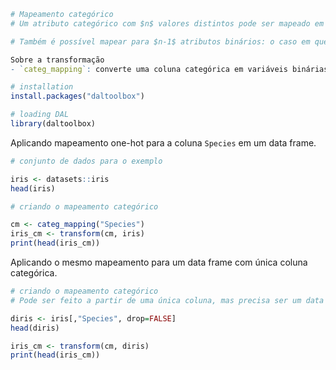```r
# Mapeamento categórico
# Um atributo categórico com $n$ valores distintos pode ser mapeado em $n$ atributos binários (one‑hot).

# Também é possível mapear para $n-1$ atributos binários: o caso em que todos os atributos binários são zero representa o último valor categórico (não explícito nas colunas).

Sobre a transformação
- `categ_mapping`: converte uma coluna categórica em variáveis binárias (one‑hot). Pode usar codificação com n colunas ou n−1 colunas.

# installation 
install.packages("daltoolbox")

# loading DAL
library(daltoolbox)
```

Aplicando mapeamento one-hot para a coluna `Species` em um data frame.
```r
# conjunto de dados para o exemplo 

iris <- datasets::iris
head(iris)
```

```r
# criando o mapeamento categórico

cm <- categ_mapping("Species")
iris_cm <- transform(cm, iris)
print(head(iris_cm))
```

Aplicando o mesmo mapeamento para um data frame com única coluna categórica.
```r
# criando o mapeamento categórico
# Pode ser feito a partir de uma única coluna, mas precisa ser um data frame

diris <- iris[,"Species", drop=FALSE]
head(diris)
```

```r
iris_cm <- transform(cm, diris)
print(head(iris_cm))
```
